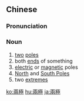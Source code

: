 {{also|两极}}
==Chinese==
{{zh-forms|s=两极}}

===Pronunciation===
{{zh-pron
|m=liǎngjí
|c=loeng5 gik6
|mn=xm,tw:lióng-ke̍k/qz:lióng-kia̍k/qz:nňg-kia̍k/zz:liáng-ke̍k
|cat=n
}}

===Noun===
{{zh-noun}}

# [[two]] [[pole]]s
# both [[end]]s of something
# [[electric]] or [[magnetic]] poles
# [[North Pole|North]] and [[South Pole|South Poles]]
# two [[extreme]]s

{{zh-cat|Advanced}}

[[ko:兩極]]
[[hu:兩極]]
[[ja:兩極]]